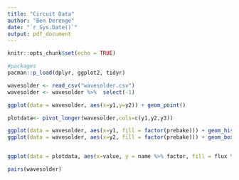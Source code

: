 ```yaml
---
title: "Circuit Data"
author: "Ben Derenge"
date: "`r Sys.Date()`"
output: pdf_document
---
```


```r
knitr::opts_chunk$set(echo = TRUE)
```

```r
#packages
pacman::p_load(dplyr, ggplot2, tidyr)
```


```r
wavesolder <- read_csv("wavesolder.csv")
wavesolder <- wavesolder %>%  select(-1)

ggplot(data = wavesolder, aes(x=y1,y=y2)) + geom_point()

plotdata<- pivot_longer(wavesolder,cols=c(y1,y2,y3))

ggplot(data = wavesolder, aes(x=y1, fill = factor(prebake))) + geom_histogram()
ggplot(data = wavesolder, aes(x=y2, fill = factor(prebake))) + geom_boxplot() 


ggplot(data = plotdata, aes(x=value, y = name %>% factor, fill = flux %>% factor)) + geom_boxplot() 

pairs(wavesolder)
```

